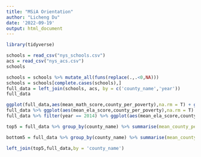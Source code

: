 ```yaml
---
title: "MSiA Orientation"
author: "Licheng Du"
date: '2022-09-19'
output: html_document
---
```


```r
library(tidyverse)

```


```r
schools = read_csv("nys_schools.csv")
acs = read_csv("nys_acs.csv")
schools
```

```r
schools = schools %>% mutate_all(funs(replace(.,.<0,NA)))
schools = schools[complete.cases(schools),]
full_data = left_join(schools, acs, by = c('county_name','year'))
full_data
```

```r
ggplot(full_data,aes(mean_math_score,county_per_poverty),na.rm = T) + geom_point(na.rm = T) + facet_grid(~ year)
full_data %>% ggplot(aes(mean_ela_score,county_per_poverty),na.rm = T) + geom_point(na.rm = T)+ facet_grid(~ year)
full_data %>% filter(year == 2014) %>% ggplot(aes(mean_ela_score,county_per_poverty),na.rm = T) + geom_point(na.rm = T)
```

```r
top5 = full_data %>% group_by(county_name) %>% summarise(mean_county_per_poverty = mean(county_per_poverty,na.rm = T)) %>% arrange(desc(mean_county_per_poverty)) %>% head(5)

bottom5 = full_data %>% group_by(county_name) %>% summarise(mean_county_per_poverty = mean(county_per_poverty,na.rm = T)) %>% arrange(mean_county_per_poverty) %>% head(5)

left_join(top5,full_data,by = 'county_name')
```

